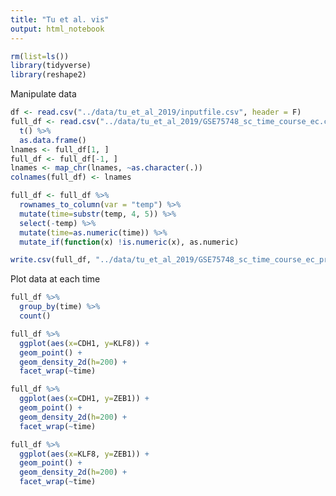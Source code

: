 ```yaml
---
title: "Tu et al. vis"
output: html_notebook
---
```


```r
rm(list=ls())
library(tidyverse)
library(reshape2)
```

Manipulate data
```r
df <- read.csv("../data/tu_et_al_2019/inputfile.csv", header = F)
full_df <- read.csv("../data/tu_et_al_2019/GSE75748_sc_time_course_ec.csv") %>% 
  t() %>% 
  as.data.frame()
lnames <- full_df[1, ]
full_df <- full_df[-1, ]
lnames <- map_chr(lnames, ~as.character(.))
colnames(full_df) <- lnames

full_df <- full_df %>% 
  rownames_to_column(var = "temp") %>% 
  mutate(time=substr(temp, 4, 5)) %>% 
  select(-temp) %>% 
  mutate(time=as.numeric(time)) %>% 
  mutate_if(function(x) !is.numeric(x), as.numeric)

write.csv(full_df, "../data/tu_et_al_2019/GSE75748_sc_time_course_ec_processed.csv")
```

Plot data at each time
```r
full_df %>% 
  group_by(time) %>% 
  count()

full_df %>% 
  ggplot(aes(x=CDH1, y=KLF8)) +
  geom_point() +
  geom_density_2d(h=200) +
  facet_wrap(~time)

full_df %>% 
  ggplot(aes(x=CDH1, y=ZEB1)) +
  geom_point() +
  geom_density_2d(h=200) +
  facet_wrap(~time)

full_df %>% 
  ggplot(aes(x=KLF8, y=ZEB1)) +
  geom_point() +
  geom_density_2d(h=200) +
  facet_wrap(~time)
```


